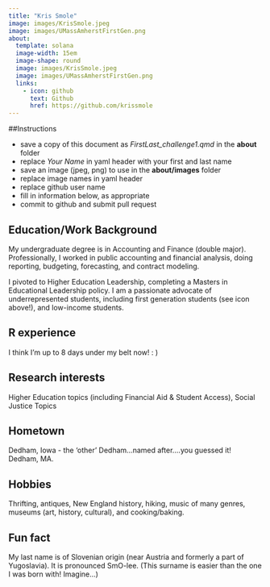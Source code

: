 ```yaml
---
title: "Kris Smole"
image: images/KrisSmole.jpeg
image: images/UMassAmherstFirstGen.png
about:
  template: solana
  image-width: 15em
  image-shape: round
  image: images/KrisSmole.jpeg
  image: images/UMassAmherstFirstGen.png
  links:
    - icon: github
      text: Github
      href: https://github.com/krissmole
---
```


##Instructions

  - save a copy of this document as *FirstLast_challenge1.qmd* in the **about** folder
  - replace *Your Name* in yaml header with your first and last name
  - save an image (jpeg, png) to use in the **about/images** folder
  - replace image names in yaml header
  - replace github user name
  - fill in information below, as appropriate
  - commit to github and submit pull request

## Education/Work Background
My undergraduate degree is in Accounting and Finance (double major). Professionally, I worked in public accounting and financial analysis, doing reporting, budgeting, forecasting, and contract modeling.

I pivoted to Higher Education Leadership, completing a Masters in Educational Leadership policy. I am a passionate advocate of underrepresented students, including first generation students (see icon above!), and low-income students.

## R experience
I think I'm up to 8 days under my belt now! : ) 

## Research interests
Higher Education topics (including Financial Aid & Student Access), Social Justice Topics

## Hometown
Dedham, Iowa - the 'other' Dedham...named after....you guessed it!  Dedham, MA.

## Hobbies
Thrifting, antiques, New England history, hiking, music of many genres, museums (art, history, cultural), and cooking/baking.

## Fun fact
My last name is of Slovenian origin (near Austria and formerly a part of Yugoslavia). It is pronounced SmO-lee.  (This surname is easier than the one I was born with! Imagine...)